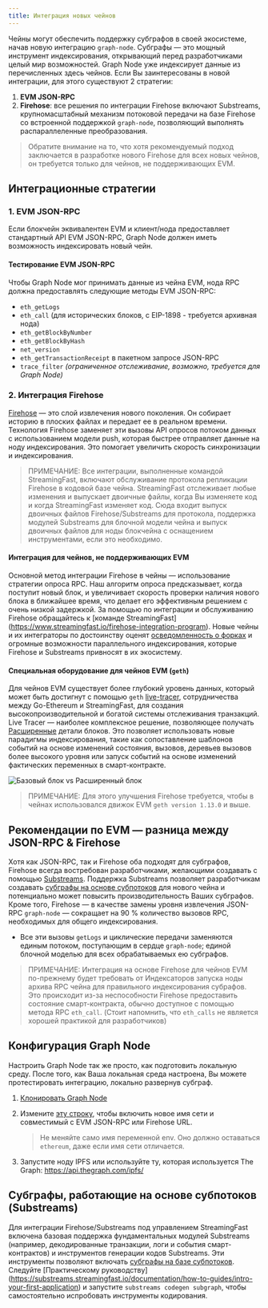 ```yaml
---
title: Интеграция новых чейнов
---
```


Чейны могут обеспечить поддержку субграфов в своей экосистеме, начав новую интеграцию `graph-node`. Субграфы — это мощный инструмент индексирования, открывающий перед разработчиками целый мир возможностей. Graph Node уже индексирует данные из перечисленных здесь чейнов. Если Вы заинтересованы в новой интеграции, для этого существуют 2 стратегии:

1. **EVM JSON-RPC**
2. **Firehose**: все решения по интеграции Firehose включают Substreams, крупномасштабный механизм потоковой передачи на базе Firehose со встроенной поддержкой `graph-node`, позволяющий выполнять распараллеленные преобразования.

> Обратите внимание на то, что хотя рекомендуемый подход заключается в разработке нового Firehose для всех новых чейнов, он требуется только для чейнов, не поддерживающих EVM.

## Интеграционные стратегии

### 1. EVM JSON-RPC

Если блокчейн эквивалентен EVM и клиент/нода предоставляет стандартный API EVM JSON-RPC, Graph Node должен иметь возможность индексировать новый чейн.

#### Тестирование EVM JSON-RPC

Чтобы Graph Node мог принимать данные из чейна EVM, нода RPC должна предоставлять следующие методы EVM JSON-RPC:

- `eth_getLogs`
- `eth_call` (для исторических блоков, с EIP-1898 - требуется архивная нода)
- `eth_getBlockByNumber`
- `eth_getBlockByHash`
- `net_version`
- `eth_getTransactionReceipt` в пакетном запросе JSON-RPC
- `trace_filter` _(ограниченное отслеживание, возможно, требуется для Graph Node)_

### 2. Интеграция Firehose

[Firehose](https://firehose.streamingfast.io/firehose-setup/overview) — это слой извлечения нового поколения. Он собирает историю в плоских файлах и передает ее в реальном времени. Технология Firehose заменяет эти вызовы API опросов потоком данных с использованием модели push, которая быстрее отправляет данные на ноду индексирования. Это помогает увеличить скорость синхронизации и индексирования.

> ПРИМЕЧАНИЕ: Все интеграции, выполненные командой StreamingFast, включают обслуживание протокола репликации Firehose в кодовой базе чейна. StreamingFast отслеживает любые изменения и выпускает двоичные файлы, когда Вы изменяете код и когда StreamingFast изменяет код. Сюда входит выпуск двоичных файлов Firehose/Substreams для протокола, поддержка модулей Substreams для блочной модели чейна и выпуск двоичных файлов для ноды блокчейна с оснащением инструментами, если это необходимо.

#### Интеграция для чейнов, не поддерживающих EVM

Основной метод интеграции Firehose в чейны — использование стратегии опроса RPC. Наш алгоритм опроса предсказывает, когда поступит новый блок, и увеличивает скорость проверки наличия нового блока в ближайшее время, что делает его эффективным решением с очень низкой задержкой. За помощью по интеграции и обслуживанию Firehose обращайтесь к [команде StreamingFast] (https://www.streamingfast.io/firehose-integration-program). Новые чейны и их интеграторы по достоинству оценят [осведомленность о форках](https://substreams.streamingfast.io/documentation/consume/reliability-guarantees) и огромные возможности параллельного индексирования, которые Firehose и Substreams привносят в их экосистему.

#### Специальная оборудование для чейнов EVM (`geth`)

Для чейнов EVM существует более глубокий уровень данных, который может быть достигнут с помощью `geth` [live-tracer](https://github.com/ethereum/go-ethereum/releases/tag/v1.14.0), сотрудничества между Go-Ethereum и StreamingFast, для создания высокопроизводительной и богатой системы отслеживания транзакций. Live Tracer — наиболее комплексное решение, позволяющее получать [Расширенные](https://streamingfastio.medium.com/new-block-model-to-accelerate-chain-integration-9f65126e5425) детали блоков. Это позволяет использовать новые парадигмы индексирования, такие как сопоставление шаблонов событий на основе изменений состояния, вызовов, деревьев вызовов более высокого уровня или запуск событий на основе изменений фактических переменных в смарт-контракте.

![Базовый блок vs Расширенный блок](/img/extended-vs-base-substreams-blocks.png)

> ПРИМЕЧАНИЕ: Для этого улучшения Firehose требуется, чтобы в чейнах использовался движок EVM `geth version 1.13.0` и выше.

## Рекомендации по EVM — разница между JSON-RPC & Firehose

Хотя как JSON-RPC, так и Firehose оба подходят для субграфов, Firehose всегда востребован разработчиками, желающими создавать с помощью [Substreams](https://substreams.streamingfast.io). Поддержка Substreams позволяет разработчикам создавать [субграфы на основе субпотоков](/subgraphs/cookbook/substreams-powered-subgraphs/) для нового чейна и потенциально может повысить производительность Ваших субграфов. Кроме того, Firehose — в качестве замены уровня извлечения JSON-RPC `graph-node` — сокращает на 90 % количество вызовов RPC, необходимых для общего индексирования.

- Все эти вызовы `getLogs` и циклические передачи заменяются единым потоком, поступающим в сердце `graph-node`; единой блочной моделью для всех обрабатываемых ею субграфов.

> ПРИМЕЧАНИЕ: Интеграция на основе Firehose для чейнов EVM по-прежнему будет требовать от Индексаторов запуска ноды архива RPC чейна для правильного индексирования субрафов. Это происходит из-за неспособности Firehose предоставить состояние смарт-контракта, обычно доступное с помощью метода RPC `eth_call`. (Стоит напомнить, что `eth_calls` не является хорошей практикой для разработчиков)

## Конфигурация Graph Node

Настроить Graph Node так же просто, как подготовить локальную среду. После того, как Ваша локальная среда настроена, Вы можете протестировать интеграцию, локально развернув субграф.

1. [Клонировать Graph Node](https://github.com/graphprotocol/graph-node)

2. Измените [эту строку](https://github.com/graphprotocol/graph-node/blob/master/docker/docker-compose.yml#L22), чтобы включить новое имя сети и совместимый с EVM JSON-RPC или Firehose URL.

   > Не меняйте само имя переменной env. Оно должно оставаться `ethereum`, даже если имя сети отличается.

3. Запустите ноду IPFS или используйте ту, которая используется The Graph: https://api.thegraph.com/ipfs/

## Субграфы, работающие на основе субпотоков (Substreams)

Для интеграции Firehose/Substreams под управлением StreamingFast включена базовая поддержка фундаментальных модулей Substreams (например, декодированные транзакции, логи и события смарт-контрактов) и инструментов генерации кодов Substreams. Эти инструменты позволяют включать [субграфы на базе субпотоков](/substreams/sps/introduction/). Следуйте [Практическому руководству] (https://substreams.streamingfast.io/documentation/how-to-guides/intro-your-first-application) и запустите `substreams codegen subgraph`, чтобы самостоятельно испробовать инструменты кодирования.
